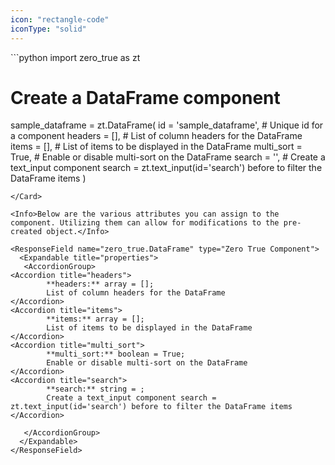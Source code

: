 ```yaml
---
icon: "rectangle-code"
iconType: "solid"
---
```


<Card title="Example Usage" icon="code">
  ```python
import zero_true as zt

# Create a DataFrame component
sample_dataframe = zt.DataFrame(
    id = 'sample_dataframe',  # Unique id for a component
    headers = [],  # List of column headers for the DataFrame
    items = [],  # List of items to be displayed in the DataFrame
    multi_sort = True,  # Enable or disable multi-sort on the DataFrame
    search = '',  # Create a text_input component search = zt.text_input(id='search') before to filter the DataFrame items
)

```
</Card>

<Info>Below are the various attributes you can assign to the component. Utilizing them can allow for modifications to the pre-created object.</Info>

<ResponseField name="zero_true.DataFrame" type="Zero True Component">
  <Expandable title="properties">
   <AccordionGroup>
<Accordion title="headers">
        **headers:** array = []; 
        List of column headers for the DataFrame
</Accordion>
<Accordion title="items">
        **items:** array = []; 
        List of items to be displayed in the DataFrame
</Accordion>
<Accordion title="multi_sort">
        **multi_sort:** boolean = True; 
        Enable or disable multi-sort on the DataFrame
</Accordion>
<Accordion title="search">
        **search:** string = ; 
        Create a text_input component search = zt.text_input(id='search') before to filter the DataFrame items
</Accordion>

   </AccordionGroup>
  </Expandable>
</ResponseField>

